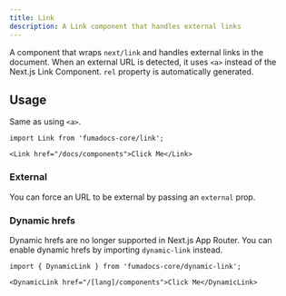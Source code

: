 ```yaml
---
title: Link
description: A Link component that handles external links
---
```


A component that wraps `next/link` and handles external links in the document.
When an external URL is detected, it uses `<a>` instead of the Next.js Link
Component. `rel` property is automatically generated.

## Usage

Same as using `<a>`.

```mdx
import Link from 'fumadocs-core/link';

<Link href="/docs/components">Click Me</Link>
```

### External

You can force an URL to be external by passing an `external` prop.

### Dynamic hrefs

Dynamic hrefs are no longer supported in Next.js App Router. You can enable
dynamic hrefs by importing `dynamic-link` instead.

```mdx
import { DynamicLink } from 'fumadocs-core/dynamic-link';

<DynamicLink href="/[lang]/components">Click Me</DynamicLink>
```
